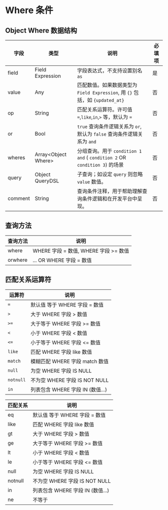 # Where 条件

## Object Where 数据结构

| 字段    | 类型                  | 说明                                                                                     | 必填项 |
| ------- | --------------------- | ---------------------------------------------------------------------------------------- | ------ |
| field   | Field Expression      | 字段表达式，不支持设置别名 `as`  | 是     |
| value   | Any                   | 匹配数值。如果数据类型为 `Field Expression`, 用 `{}` 包括，如 `{updated_at}`             | 否     |
| op      | String                | 匹配关系运算符。许可值 `=`,`like`,`in`,`>` 等，默认为 `=`                                | 否     |
| or      | Bool                  | `true` 查询条件逻辑关系为 `or`, 默认为 `false` 查询条件逻辑关系为 `and`                  | 否     |
| wheres  | Array\<Object Where\> | 分组查询。用于 `condition 1` `and` ( `condition 2` OR `condition 3`) 的场景              | 否     |
| query   | Object QueryDSL       | 子查询；如设定 `query` 则忽略 `value` 数值。       | 否     |
| comment | String                | 查询条件注释，用于帮助理解查询条件逻辑和在开发平台中呈现。                               | 否     |

## 查询方法

| 查询方法 | 说明                                  |
| -------- | ------------------------------------- |
| where    | WHERE 字段 = 数值, WHERE 字段 >= 数值 |
| orwhere  | ... OR WHERE 字段 = 数值              |

## 匹配关系运算符

| 运算符    | 说明                             |
| --------- | -------------------------------- |
| `=`       | 默认值 等于 WHERE 字段 = 数值    |
| `>`       | 大于 WHERE 字段 > 数值           |
| `>=`      | 大于等于 WHERE 字段 >= 数值      |
| `<`       | 小于 WHERE 字段 < 数值           |
| `<=`      | 小于等于 WHERE 字段 <= 数值      |
| `like`    | 匹配 WHERE 字段 like 数值        |
| `match`   | 模糊匹配 WHERE 字段 match 数值   |
| `null`    | 为空 WHERE 字段 IS NULL          |
| `notnull` | 不为空 WHERE 字段 IS NOT NULL    |
| `in`      | 列表包含 WHERE 字段 IN (数值...) |

| 匹配关系 | 说明                             |
| -------- | -------------------------------- |
| eq       | 默认值 等于 WHERE 字段 = 数值    |
| like     | 匹配 WHERE 字段 like 数值        |
| gt       | 大于 WHERE 字段 > 数值           |
| ge       | 大于等于 WHERE 字段 >= 数值      |
| lt       | 小于 WHERE 字段 < 数值           |
| le       | 小于等于 WHERE 字段 <= 数值      |
| null     | 为空 WHERE 字段 IS NULL          |
| notnull  | 不为空 WHERE 字段 IS NOT NULL    |
| in       | 列表包含 WHERE 字段 IN (数值...) |
| ne       | 不等于                           |
